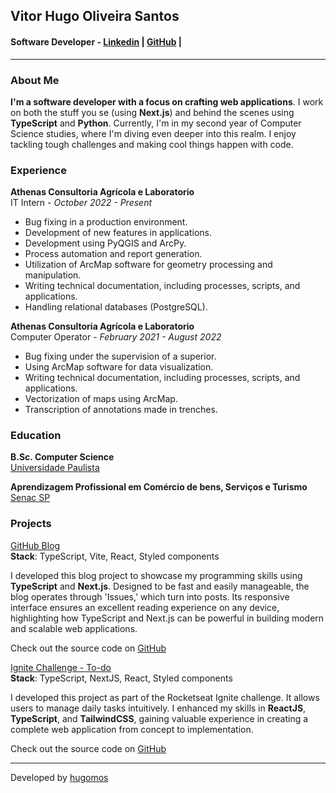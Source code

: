 ## Vitor Hugo Oliveira Santos

#### Software Developer - <a class="no-underline" href="https://linkedin.com/in/hugomos" target="_blank">Linkedin</a> | <a class="no-underline" href="https://github.com/hugomos" target="_blank">GitHub</a> |

---  
### About Me

**I'm a software developer with a focus on crafting web applications**. I work on both the stuff you se (using **Next.js**) and behind the scenes using **TypeScript** and **Python**. Currently, I'm in my second year of Computer Science studies, where I'm diving even deeper into this realm. I enjoy tackling tough challenges and making cool things happen with code.

### Experience

**Athenas Consultoria Agrícola e Laboratorio**  
IT Intern - _October 2022 - Present_  
  * Bug fixing in a production environment.
  * Development of new features in applications.
  * Development using PyQGIS and ArcPy.
  * Process automation and report generation.
  * Utilization of ArcMap software for geometry processing and manipulation.
  * Writing technical documentation, including processes, scripts, and applications.
  * Handling relational databases (PostgreSQL).

**Athenas Consultoria Agrícola e Laboratorio**  
Computer Operator - _February 2021 - August 2022_
  * Bug fixing under the supervision of a superior.
  * Using ArcMap software for data visualization.
  * Writing technical documentation, including processes, scripts, and applications.
  * Vectorization of maps using ArcMap.
  * Transcription of annotations made in trenches.

### Education

**B.Sc. Computer Science**  
<a class="no-underline" href="https://www.unip.br" target="_blank">Universidade Paulista</a>  

**Aprendizagem Profissional em Comércio de bens, Serviços e Turismo**  
<a class="no-underline" href="https://www.sp.senac.br" target="_blank">Senac SP</a>


### Projects

<a class="no-underline" href="https://todo-ignite-challenge-two.vercel.app" target="_blank">GitHub Blog</a>  
**Stack**: TypeScript, Vite, React, Styled components  

I developed this blog project to showcase my programming skills using **TypeScript** and **Next.js**. Designed to be fast and easily manageable, the blog operates through 'Issues,' which turn into posts. Its responsive interface ensures an excellent reading experience on any device, highlighting how TypeScript and Next.js can be powerful in building modern and scalable web applications.

Check out the source code on <a href="https://github.com/hugomos/github-blog" target="_blank">GitHub</a>


<a class="no-underline" href="https://githubblog.vercel.app" target="_blank">Ignite Challenge - To-do</a>  
**Stack**: TypeScript, NextJS, React, Styled components  

I developed this project as part of the Rocketseat Ignite challenge. It allows users to manage daily tasks intuitively. I enhanced my skills in **ReactJS**, **TypeScript**, and **TailwindCSS**, gaining valuable experience in creating a complete web application from concept to implementation.

Check out the source code on <a href="https://github.com/hugomos/ignite-challenge-todo" target="_blank">GitHub</a>

---
<footer class="w-full flex justify-center items-center">
  Developed by <a href="https://linkedin/in/hugomos" target="_blank" class="text-blue-500 mx-auto">hugomos</a>
</footer>